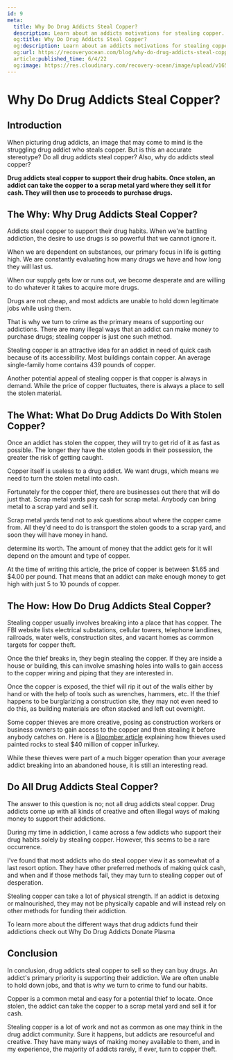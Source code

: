 ```yaml
---
id: 9
meta:
  title: Why Do Drug Addicts Steal Copper?
  description: Learn about an addicts motivations for stealing copper.
  og:title: Why Do Drug Addicts Steal Copper?
  og:description: Learn about an addicts motivations for stealing copper.
  og:url: https://recoveryocean.com/blog/why-do-drug-addicts-steal-copper
  article:published_time: 6/4/22
  og:image: https://res.cloudinary.com/recovery-ocean/image/upload/v1654555613/copper-pile_cfl9yz.jpg
---
```



# Why Do Drug Addicts Steal Copper?
<PostImage image={image} alt="sad cartoon man looking down" by="Image by 愚木混株 Cdd20"/>
<PostNavigation items={[["Introduction", "section-1"], ["The Why: Why Drug Addicts Steal Copper?", "section-2"], ["The What: What Do Drug Addicts Do With Stolen Copper?", "section-3"], ["The How: How Do Drug Addicts Steal Copper?", "section-4"], ["Do All Drug Addicts Steal Copper?", "section-5"], ["Conclusion", "section-6"]]} />

<span id="section-1"></span>
## Introduction

When picturing drug addicts, an image that may come to mind is the struggling drug addict who steals copper. But is this an accurate stereotype? Do all drug addicts steal copper? Also, why do addicts steal copper? 

<strong>Drug addicts steal copper to support their drug habits. Once stolen, an addict can take the copper to a scrap metal yard where they sell it for cash. They will then use to proceeds to purchase drugs.</strong>

<span id="section-2"></span>
## The Why: Why Drug Addicts Steal Copper?

Addicts steal copper to support their drug habits. When we're battling addiction, the desire to use drugs is so powerful that we cannot ignore it.

When we are dependent on substances, our primary focus in life is getting high. We are constantly evaluating how many drugs we have and how long they will last us.

When our supply gets low or runs out, we become desperate and are willing to do whatever it takes to acquire more drugs.

Drugs are not cheap, and most addicts are unable to hold down legitimate jobs while using them. 

That is why we turn to crime as the primary means of supporting our addictions. There are many illegal ways that an addict can make money to purchase drugs; stealing copper is just one such method.

Stealing copper is an attractive idea for an addict in need of quick cash because of its accessibility. Most buildings contain copper. An average single-family home contains 439 pounds of copper.

Another potential appeal of stealing copper is that copper is always in demand. While the price of copper fluctuates, there is always a place to sell the stolen material.

<span id="section-3"></span>
## The What: What Do Drug Addicts Do With Stolen Copper? 

Once an addict has stolen the copper, they will try to get rid of it as fast as possible. The longer they have the stolen goods in their possession, the greater the risk of getting caught. 

Copper itself is useless to a drug addict. We want drugs, which means we need to turn the stolen metal into cash. 

Fortunately for the copper thief, there are businesses out there that will do just that. Scrap metal yards pay cash for scrap metal. Anybody can bring metal to a scrap yard and sell it.

Scrap metal yards tend not to ask questions about where the copper came from. All they'd need to do is transport the stolen goods to a scrap yard, and soon they will have money in hand.

determine its worth. The amount of money that the addict gets for it will depend on the amount and type of copper.

At the time of writing this article, the price of copper is between $1.65 and $4.00 per pound. That means that an addict can make enough money to get high with just 5 to 10 pounds of copper.

<span id="section-4"></span>
## The How: How Do Drug Addicts Steal Copper?

Stealing copper usually involves breaking into a place that has copper. The FBI website lists electrical substations, cellular towers, telephone landlines, railroads, water wells, construction sites, and vacant homes as common targets for copper theft.

Once the thief breaks in, they begin stealing the copper. If they are inside a house or building, this can involve smashing holes into walls to gain access to the copper wiring and piping that they are interested in.

Once the copper is exposed, the thief will rip it out of the walls either by hand or with the help of tools such as wrenches, hammers, etc. If the thief happens to be burglarizing a construction site, they may not even need to do this, as building materials are often stacked and left out overnight.

Some copper thieves are more creative, posing as construction workers or business owners to gain access to the copper and then stealing it before anybody catches on. Here is a <a href="https://www.bloomberg.com/features/2021-painted-rocks-copper-heist/" target="blank" rel="nofollow">Bloomber article</a> explaining how thieves used painted rocks to steal $40 million of copper inTurkey.

While these thieves were part of a much bigger operation than your average addict breaking into an abandoned house, it is still an interesting read.

<span id="section-5"></span>
## Do All Drug Addicts Steal Copper?

The answer to this question is no; not all drug addicts steal copper. Drug addicts come up with all kinds of creative and often illegal ways of making money to support their addictions. 

During my time in addiction, I came across a few addicts who support their drug habits solely by stealing copper. However, this seems to be a rare occurrence.

I’ve found that most addicts who do steal copper view it as somewhat of a last resort option. They have other preferred methods of making quick cash, and when and if those methods fail, they may turn to stealing copper out of desperation.

Stealing copper can take a lot of physical strength. If an addict is detoxing or malnourished, they may not be physically capable and will instead rely on other methods for funding their addiction.

To learn more about the different ways that drug addicts fund their addictions check out <Link to="/blog/do-drug-addicts-donate-plasma">Why Do Drug Addicts Donate Plasma</Link>

<span id="section-6"></span>
## Conclusion

In conclusion, drug addicts steal copper to sell so they can buy drugs. An addict's primary priority is supporting their addiction. We are often unable to hold down jobs, and that is why we turn to crime to fund our habits.

Copper is a common metal and easy for a potential thief to locate. Once stolen, the addict can take the copper to a scrap metal yard and sell it for cash.

Stealing copper is a lot of work and not as common as one may think in the drug addict community. Sure it happens, but addicts are resourceful and creative. They have many ways of making money available to them, and in my experience, the majority of addicts rarely, if ever, turn to copper theft. 